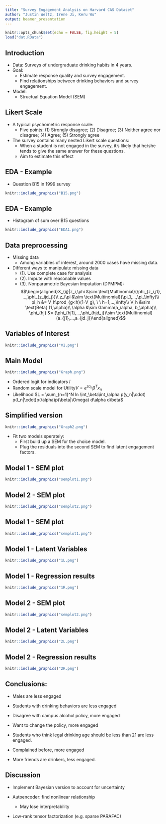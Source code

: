 ```yaml
---
title: "Survey Engagement Analysis on Harvard CAS Dataset"
author: "Justin Weltz, Irene Ji, Keru Wu"
output: beamer_presentation
---
```


```r
knitr::opts_chunk$set(echo = FALSE, fig.height = 5)
load("dat.RData")

```


## Introduction

- Data: Surveys of undergraduate drinking habits in 4 years.
- Goal: 
    - Estimate response quality and survey engagement.
    - Find relationships between drinking behaviors and survey engagement.
- Model: 
    - Structual Equation Model (SEM)
  

## Likert Scale

- A typical psychometric response scale:
    - Five points: (1) Strongly disagree; (2) Disagree; (3) Neither agree nor disagree; (4) Agree; (5) Strongly agree
    
- The survey contains many nested Likert scale questions:
    - When a student is not engaged in the survey, it's likely that he/she tends to give the same answer for these questions.
    - Aim to estimate this effect 


    
    
    
## EDA - Example

- Question B15 in 1999 survey
```r
knitr::include_graphics("B15.png")
```


## EDA - Example

- Histogram of sum over B15 questions
```r
knitr::include_graphics("EDA1.png")
```

## Data preprocessing

- Missing data
    - Among variables of interest, around 2000 cases have missing data.
- Different ways to manipulate missing data
    - (1). Use complete case for analysis
    - (2). Impute with reasonable values
    - (3). Nonparametric Bayesian Imputation (DPMPM):
$$\begin{aligned}X_{ij}|z_i,\phi &\sim \text{Multinomial}(\phi_{z_i,j1}, ...,\phi_{z_ijd_j})\\
    z_i\pi &\sim \text{Multinomial}(\pi_1,...,\pi_\infty)\\
    pi_h &= V_h\prod_{g<h}(1-V_g), \ \ h=1,...,\infty\\
    V_h &\sim \text{Beta} (1,\alpha)\\
    \alpha &\sim Gamma(a_\alpha, b_\alpha)\\
    \phi_{hj} &= (\phi_{hj1},...,\phi_{hjd_j})\sim \text{Multinomial}(a_{j1},...,a_{jd_j})\end{aligned}$$
   
    
## Variables of Interest
```r
knitr::include_graphics("VI.png")
```
    
    
## Main Model

```r
knitr::include_graphics("Graph.png")
```

- Ordered logit for indicators $I$
- Random scale model for Utility$V = e^{\tau \alpha_n}\beta^Tx_n$
- Likelihood $L = \sum_{n=1}^N ln \int_\beta\int_\alpha p(y_n|\cdot) p(I_n|\cdot)p(\alpha)p(\beta|\Omega) d\alpha d\beta$


## Simplified version

```r
knitr::include_graphics("Graph2.png")
```

- Fit two models sperately:
    - First build up a SEM for the choice model.
    - Plug the residuals into the second SEM to find latent engagement factors.
    
    
    
    
## Model 1 - SEM plot

```r
knitr::include_graphics("semplot1.png")
```

## Model 2 - SEM plot

```r
knitr::include_graphics("semplot2.png")
```



## Model 1 - SEM plot

```r
knitr::include_graphics("semplot1.png")
```


## Model 1 - Latent Variables

```r
knitr::include_graphics("1L.png")
```

## Model 1 - Regression results

```r
knitr::include_graphics("1R.png")
```




## Model 2 - SEM plot

```r
knitr::include_graphics("semplot2.png")
```

## Model 2 - Latent Variables

```r
knitr::include_graphics("2L.png")
```

## Model 2 - Regression results

```r
knitr::include_graphics("2R.png")
```




## Conclusions:

- Males are less engaged 

- Students with drinking behaviors are less engaged

- Disagree with campus alcohol policy, more engaged

- Want to change the policy, more engaged

- Students who think legal drinking age should be less than 21 are less engaged.

- Complained before, more engaged

- More friends are drinkers, less engaged.

## Discussion

- Implement Bayesian version to account for uncertainty

- Autoencoder: find nonlinear relationship 
    - May lose interpretability

- Low-rank tensor factorization (e.g. sparse PARAFAC)
